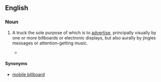 ==English==

===Noun===
{{en-noun|sg=[[ad]] [[truck]]}}

# {{advertising}} A truck the sole purpose of which is to [[advertise]], principally visually by one or more billboards or electronic displays, but also aurally by jingles messages or attention-getting music.
#*{{quote-book|title=Heaven Lake|page=449|author=John Dalton|year=2004|passage=An '''ad truck''' passed down the lane blaring out a shrill announcement for a new perfume and cosmetics line that would be available Saturday in the town's department store.}}

====Synonyms====
*[[mobile billboard]]